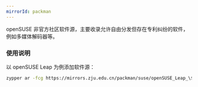 ```yaml
---
mirrorId: packman
---
```


openSUSE 非官方社区软件源，主要收录允许自由分发但存在专利纠纷的软件，
例如多媒体解码器等。

### 使用说明

以 openSUSE Leap 为例添加软件源：

```bash
zypper ar -fcg https://mirrors.zju.edu.cn/packman/suse/openSUSE_Leap_\$releasever/ mirror-packman
```
